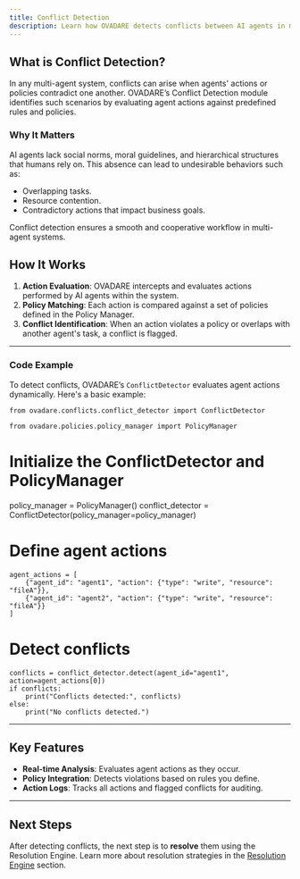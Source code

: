 ```yaml
---
title: Conflict Detection
description: Learn how OVADARE detects conflicts between AI agents in multi-agent workflows.
---
```


## What is Conflict Detection?

In any multi-agent system, conflicts can arise when agents' actions or policies contradict one another. OVADARE’s Conflict Detection module identifies such scenarios by evaluating agent actions against predefined rules and policies.

### Why It Matters

AI agents lack social norms, moral guidelines, and hierarchical structures that humans rely on. This absence can lead to undesirable behaviors such as:
- Overlapping tasks.
- Resource contention.
- Contradictory actions that impact business goals.

Conflict detection ensures a smooth and cooperative workflow in multi-agent systems.

## How It Works

1. **Action Evaluation**: 
   OVADARE intercepts and evaluates actions performed by AI agents within the system.
2. **Policy Matching**: 
   Each action is compared against a set of policies defined in the Policy Manager.
3. **Conflict Identification**: 
   When an action violates a policy or overlaps with another agent's task, a conflict is flagged.

---

### Code Example

To detect conflicts, OVADARE’s `ConflictDetector` evaluates agent actions dynamically. Here's a basic example:

```
from ovadare.conflicts.conflict_detector import ConflictDetector
```
```
from ovadare.policies.policy_manager import PolicyManager
```

# Initialize the ConflictDetector and PolicyManager
policy_manager = PolicyManager()
conflict_detector = ConflictDetector(policy_manager=policy_manager)

# Define agent actions
```
agent_actions = [
    {"agent_id": "agent1", "action": {"type": "write", "resource": "fileA"}},
    {"agent_id": "agent2", "action": {"type": "write", "resource": "fileA"}}
]
```

# Detect conflicts
```
conflicts = conflict_detector.detect(agent_id="agent1", action=agent_actions[0])
if conflicts:
    print("Conflicts detected:", conflicts)
else:
    print("No conflicts detected.")
```

---

## Key Features

- **Real-time Analysis**: Evaluates agent actions as they occur.
- **Policy Integration**: Detects violations based on rules you define.
- **Action Logs**: Tracks all actions and flagged conflicts for auditing.

---

## Next Steps

After detecting conflicts, the next step is to **resolve** them using the Resolution Engine. Learn more about resolution strategies in the [Resolution Engine](resolution-engine) section.
